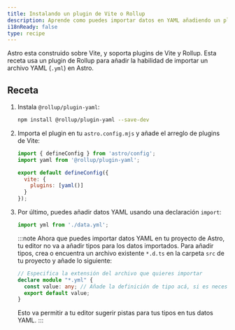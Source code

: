 ```yaml
---
title: Instalando un plugin de Vite o Rollup
description: Aprende como puedes importar datos en YAML añadiendo un plugin de Rollup en tu proyecto.
i18nReady: false
type: recipe
---
```


Astro esta construido sobre Vite, y soporta plugins de Vite y Rollup. Esta receta usa un plugin de Rollup para añadir la habilidad de importar un archivo YAML (`.yml`) en Astro.

## Receta

1. Instala `@rollup/plugin-yaml`:

    ```bash
    npm install @rollup/plugin-yaml --save-dev
    ```

2. Importa el plugin en tu `astro.config.mjs` y añade el arreglo de plugins de Vite:

    ```js title="astro.config.mjs" ins={2,5-7}
    import { defineConfig } from 'astro/config';
    import yaml from '@rollup/plugin-yaml';

    export default defineConfig({
      vite: {
        plugins: [yaml()]
      }
    });
    ```

3. Por último, puedes añadir datos YAML usando una declaración `import`:

    ```js
    import yml from './data.yml';
    ```

    :::note
    Ahora que puedes importar datos YAML en tu proyecto de Astro, tu editor no va a añadir tipos para los datos importados. Para añadir tipos, crea o encuentra un archivo existente `*.d.ts` en la carpeta `src` de tu proyecto y añade lo siguiente:
    ```ts title="src/files.d.ts"
    // Especifica la extensión del archivo que quieres importar
    declare module "*.yml" {
      const value: any; // Añade la definición de tipo acá, si es necesario
      export default value;
    }
    ```
    Esto va permitir a tu editor sugerir pistas para tus tipos en tus datos YAML.
    :::
